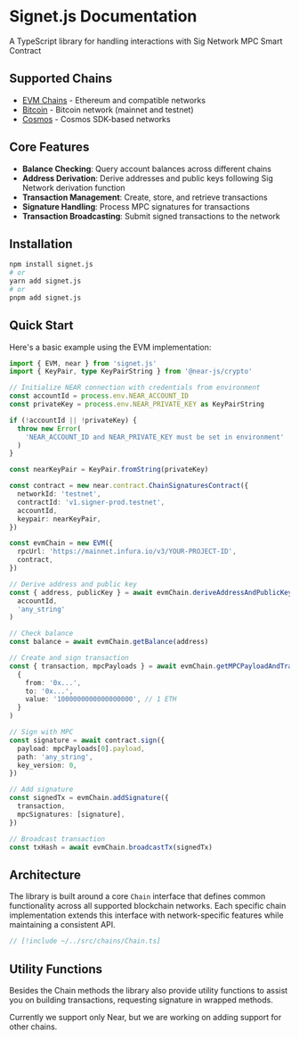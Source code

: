 # Signet.js Documentation

A TypeScript library for handling interactions with Sig Network MPC Smart Contract

## Supported Chains

- [EVM Chains](./chains/evm.mdx) - Ethereum and compatible networks
- [Bitcoin](./chains/bitcoin.mdx) - Bitcoin network (mainnet and testnet)
- [Cosmos](./chains/cosmos.mdx) - Cosmos SDK-based networks

## Core Features

- **Balance Checking**: Query account balances across different chains
- **Address Derivation**: Derive addresses and public keys following Sig Network derivation function
- **Transaction Management**: Create, store, and retrieve transactions
- **Signature Handling**: Process MPC signatures for transactions
- **Transaction Broadcasting**: Submit signed transactions to the network

## Installation

```bash
npm install signet.js
# or
yarn add signet.js
# or
pnpm add signet.js
```

## Quick Start

Here's a basic example using the EVM implementation:

```ts twoslash
import { EVM, near } from 'signet.js'
import { KeyPair, type KeyPairString } from '@near-js/crypto'

// Initialize NEAR connection with credentials from environment
const accountId = process.env.NEAR_ACCOUNT_ID
const privateKey = process.env.NEAR_PRIVATE_KEY as KeyPairString

if (!accountId || !privateKey) {
  throw new Error(
    'NEAR_ACCOUNT_ID and NEAR_PRIVATE_KEY must be set in environment'
  )
}

const nearKeyPair = KeyPair.fromString(privateKey)

const contract = new near.contract.ChainSignaturesContract({
  networkId: 'testnet',
  contractId: 'v1.signer-prod.testnet',
  accountId,
  keypair: nearKeyPair,
})

const evmChain = new EVM({
  rpcUrl: 'https://mainnet.infura.io/v3/YOUR-PROJECT-ID',
  contract,
})

// Derive address and public key
const { address, publicKey } = await evmChain.deriveAddressAndPublicKey(
  accountId,
  'any_string'
)

// Check balance
const balance = await evmChain.getBalance(address)

// Create and sign transaction
const { transaction, mpcPayloads } = await evmChain.getMPCPayloadAndTransaction(
  {
    from: '0x...',
    to: '0x...',
    value: '1000000000000000000', // 1 ETH
  }
)

// Sign with MPC
const signature = await contract.sign({
  payload: mpcPayloads[0].payload,
  path: 'any_string',
  key_version: 0,
})

// Add signature
const signedTx = evmChain.addSignature({
  transaction,
  mpcSignatures: [signature],
})

// Broadcast transaction
const txHash = await evmChain.broadcastTx(signedTx)
```

## Architecture

The library is built around a core `Chain` interface that defines common functionality across all supported blockchain networks. Each specific chain implementation extends this interface with network-specific features while maintaining a consistent API.

```ts
// [!include ~/../src/chains/Chain.ts]
```

## Utility Functions

Besides the Chain methods the library also provide utility functions to assist you on building transactions, requesting signature in wrapped methods.

Currently we support only Near, but we are working on adding support for other chains.
